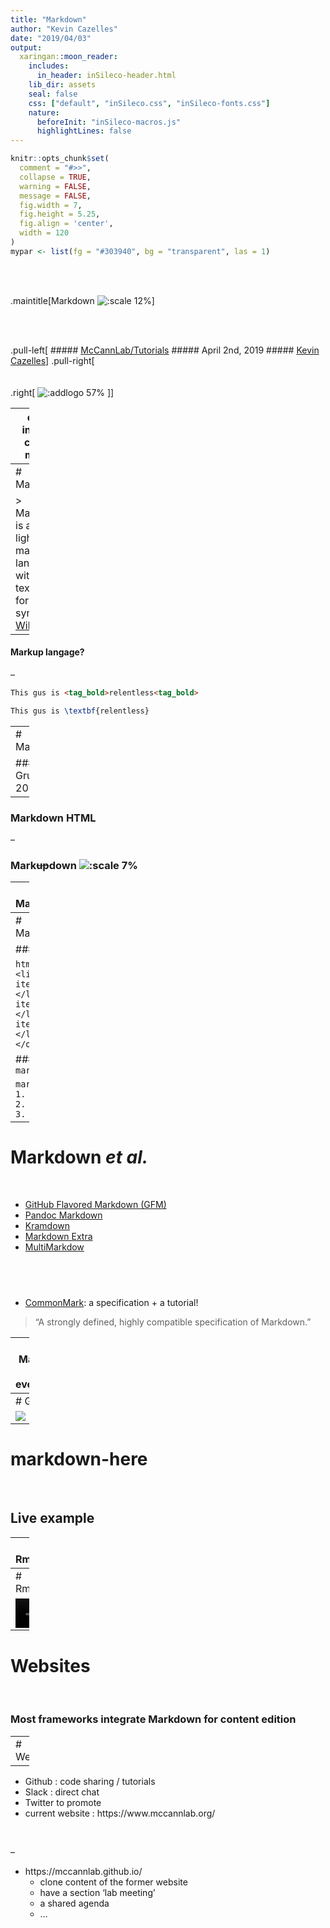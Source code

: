 ```yaml
---
title: "Markdown"
author: "Kevin Cazelles"
date: "2019/04/03"
output:
  xaringan::moon_reader:
    includes:
      in_header: inSileco-header.html
    lib_dir: assets
    seal: false
    css: ["default", "inSileco.css", "inSileco-fonts.css"]
    nature:
      beforeInit: "inSileco-macros.js"
      highlightLines: false
---
```


```r
knitr::opts_chunk$set(
  comment = "#>>",
  collapse = TRUE,
  warning = FALSE,
  message = FALSE,
  fig.width = 7,
  fig.height = 5.25,
  fig.align = 'center',
  width = 120
)
mypar <- list(fg = "#303940", bg = "transparent", las = 1)
```


<br><br>

.maintitle[Markdown ![:scale 12%](img/Markdown-mark.svg)]

<br><br>

.pull-left[
##### <i class="fa fa-github" aria-hidden="true"></i> [McCannLab/Tutorials](https://github.com/McCannLab/Tutorials)
##### <i class="fa fa-calendar" aria-hidden="true"></i> April 2nd, 2019
##### <i class="fa fa-user" aria-hidden="true"></i>  [Kevin Cazelles](https://kevcaz.github.io/)
]
.pull-right[
<br>
<br>
<br>
.right[
  ![:addlogo 57%]()
  ]
]







---
class: inverse, center, middle

# What is it?



---
# Markdown
<br>


> Markdown is a lightweight markup language with plain text formatting syntax. [Wikipedia](https://en.wikipedia.org/wiki/Markdown)

--

#### Markup langage?

--

```html
This gus is <tag_bold>relentless<tag_bold>
```

```latex
This gus is \textbf{relentless}
```



---
# Markdown
<br>

### John Gruber - 2004 [<i class="fa fa-external-link" aria-hidden="true"></i>](https://daringfireball.net/projects/markdown/)

--

### Markdown <i class="fa fa-hand-o-right" aria-hidden="true"></i> HTML

--

### Mark~~up~~down ![:scale 7%](img/Markdown-mark.svg)


---
# Markdown

> Markdown is intended to be as easy-to-read and easy-to-write as is feasible. [Wikipedia](https://en.wikipedia.org/wiki/Markdown)


### `html`

```html
<a href="https://github.com/KevCaz/aboutRMarkdown">My repo</a>
```

### `markdown`

```markdown
[My repo](https://github.com/KevCaz/aboutRMarkdown)
```


---
# Markdown

### `html`

```html
<ol>
  <li> items1 </li>
  <li> items2 </li>
  <li> items3 </li>
</ol>
```

### `markdown`

```markdown
1. items1
2. items2
3. items3
```


---
# Markdown *et al.*
<br>


- [GitHub Flavored Markdown (GFM)](https://help.github.com/articles/github-flavored-markdown/)
- [Pandoc Markdown](http://pandoc.org/README.HTML#pandocs-markdown)
- [Kramdown](http://kramdown.gettalong.org/syntax.HTML#math-blocks)
- [Markdown Extra](https://michelf.ca/projects/php-markdown/extra/)
- [MultiMarkdow](https://github.com/fletcher/MultiMarkdown/wiki/MultiMarkdown-Syntax-Guide#math-support)

<br>
--
- [CommonMark](http://commonmark.org/): a specification + a tutorial!

> "A strongly defined, highly compatible specification of Markdown."

---
# Markdown is everywhere
<br>

- [A couple of thoughts here](https://insileco.github.io/2018/05/13/markdown-everywhere/)
- Your repos' Readme in github
- [markdown-here](https://markdown-here.com/)
- [Rmarkdown](https://rmarkdown.rstudio.com/)

---
# Github

![](img/github.png)

---
# markdown-here
<br>

## <i class="fa fa-video-camera" aria-hidden="true"></i> Live example


---
# Rmarkdown

<video width="100%" controls>
 <source src="img/RStudio1.webm" type="video/webm">
 Your browser does not support the video tag.
</video>


---
# Rmarkdown

<video width="100%" controls>
 <source src="img/RStudio3.webm" type="video/webm">
 Your browser does not support the video tag.
</video>


---
# Websites
<br>

### Most frameworks integrate Markdown for content edition


---
# Website

--

- Github : code sharing / tutorials
- Slack : direct chat
- Twitter to promote
- current website : https://www.mccannlab.org/

<br>

--

- https://mccannlab.github.io/
  - clone content of the former website
  - have a section 'lab meeting'
  - a shared agenda
  - ... 
